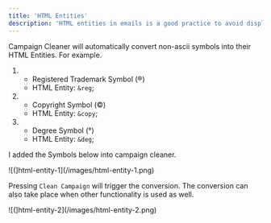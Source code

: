 ```yaml
---
title: 'HTML Entities'
description: 'HTML entities in emails is a good practice to avoid display inconsistencies, rendering issues, and potential security risks, ensuring that your content appears as intended regardless of the email client used.'
---
```


Campaign Cleaner will automatically convert non-ascii symbols into their HTML Entities.  For example.



1. - Registered Trademark Symbol (®)
   - HTML Entity: `&reg`;
   
2. - Copyright Symbol (©)
   - HTML Entity: `&copy`;

3. - Degree Symbol (°)
   - HTML Entity: `&deg`;


I added the Symbols below into campaign cleaner.

![(]html-entity-1](/images/html-entity-1.png)

Pressing `Clean Campaign` will trigger the conversion. The conversion can also take place when other functionality is used as well. 

![(]html-entity-2](/images/html-entity-2.png)